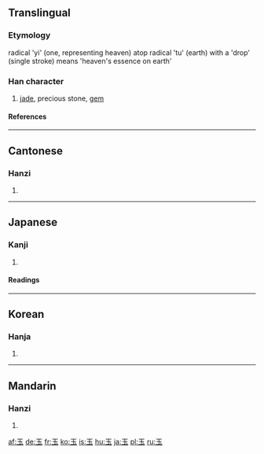 {{see|王}}
==Translingual==
===Etymology===
radical 'yi' (one, representing heaven) atop radical 'tu' (earth) with a 'drop' (single stroke) means 'heaven's essence on earth'

===Han character===
{{Han char|rn=96|rad=玉|as=00|sn=5|four=1010<sub>3</sub>|canj=一土戈 (MGI)}}

# [[jade]], precious stone, [[gem]]

====References====
{{Han ref|kx=0726.040|dkj=20821|dj=1135.060|hdz=21100.010|uh=7389|ud=29577|bh=A5C9|bd=42441}}

----

==Cantonese==
===Hanzi===
{{yue-hanzi|jyut=juk6|y=yuk6}}

# {{defn|Cantonese}}

----

==Japanese==
===Kanji===
{{ja-kanji|grade=1|rs=玉00}}

# {{defn|Japanese}}

====Readings====
{{ja-readings|on=[[ぎょく]] (gyoku), [[ごく]] (goku)|kun=[[たま]] (tama)}}

----

==Korean==
===Hanja===
{{ko-hanja|hangeul=옥|eumhun=구슬|rv=ok|mr=ok|y=ok}}

# {{defn|Korean}}

----

==Mandarin==
===Hanzi===
{{cmn-hanzi|pin=[[yù]] ([[yu4]])|wg=yü<sup>4</sup>}}

# {{defn|Mandarin}}

[[af:玉]]
[[de:玉]]
[[fr:玉]]
[[ko:玉]]
[[is:玉]]
[[hu:玉]]
[[ja:玉]]
[[pl:玉]]
[[ru:玉]]